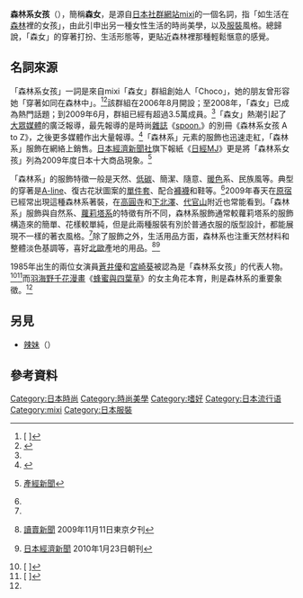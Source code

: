 '''森林系女孩'''（{{jpn|j=森ガール|kn=もりガール|rm=Morigāru}}），簡稱'''森女'''，是源自[[日本|日本]][[社群網站|社群網站]][[mixi|mixi]]的一個名詞，指「如生活在[[森林|森林]]裡的女孩」，由此引申出另一種女性生活的時尚美學，以及[[服裝|服裝]]風格。總歸說，「森女」的穿著打扮、生活形態等，更貼近森林裡那種輕鬆愜意的感覺。
==名詞來源==
「森林系女孩」一詞是來自mixi「森女」群組創始人「Choco」，她的朋友曾形容她「穿著如同在森林中」。<ref name="trendy">[{{Cite web |url=http://trendy.nikkeibp.co.jp/article/column/20090520/1026380/ |script-title=ja:日経トレンディネット |accessdate=2011-06-02 |archive-date=2011-07-22 |archive-url=https://web.archive.org/web/20110722074821/http://trendy.nikkeibp.co.jp/article/column/20090520/1026380/ |dead-url=no }} {{lang|ja|日経トレンディネット}}]</ref><ref name="business">{{Cite web |url=http://business.nikkeibp.co.jp/article/skillup/20090624/198508/ |script-title=ja:日経ビジネスオンライン |access-date=2011-06-02 |archive-url=https://web.archive.org/web/20111229164521/http://business.nikkeibp.co.jp/article/skillup/20090624/198508/ |archive-date=2011-12-29 |dead-url=yes }}</ref>該群組在2006年8月開設；至2008年，「森女」已成為熱門話題；到2009年6月，群組已經有超過3.5萬成員。<ref name="business"/>「森女」熱潮引起了[[大眾媒體|大眾媒體]]的廣泛報導，最先報導的是時尚[[雜誌|雜誌]]《[[spoon.|spoon.]]》的別冊《森林系女孩 A to Z》，之後更多媒體作出大量報導。<ref>[http://bizplus.nikkei.co.jp/colm/bpnet.cfm?i=2009121109335dl&p=1 {{lang|ja|BizPlusコラム}}]{{Dead link|date=2019年11月 |bot=InternetArchiveBot |fix-attempted=yes }}</ref>「森林系」元素的服飾也迅速走紅，「森林系」服飾在網絡上銷售。[[日本經濟新聞社|日本經濟新聞社]]旗下報紙《[[日經MJ|日經MJ]]》更是將「森林系女孩」列為2009年度日本十大商品現象。<ref>{{lang|ja|ネット発ヒット商品番付09　今年は「アイフォーンでツイッター」}} [[產經新聞|產經新聞]]</ref>

「森林系」的服飾特徵一般是天然、[[低碳|低碳]]、簡潔、隨意、[[暖色|暖色]]系、民族風等。典型的穿著是[[A-line|A-line]]、復古花狀圖案的[[單件套|單件套]]、配合[[褲襪|褲襪]]和鞋等。<ref name="trendy"/>2009年春天在[[原宿|原宿]]已經常出現這種森林系著裝，在[[高圓寺|高圓寺]]和[[下北澤|下北澤]]、[[代官山|代官山]]附近也常能看到。「森林系」服飾與自然系、[[蘿莉塔時裝|蘿莉塔系]]的特徵有所不同，森林系服飾通常較蘿莉塔系的服飾構造來的簡單、花樣較單純，但是此兩種服裝有別於普通衣服的版型設計，都能展現不一樣的著衣風格。<ref name="trendy"/>除了服飾之外，生活用品方面，森林系也注重天然材料和整體淡色基調等，喜好[[北歐|北歐]]產地的用品。<ref>{{lang|ja|「［モードUPDATE］大阪の「森ガール」 フワフワ重ね着」}}  [[讀賣新聞|讀賣新聞]] 2009年11月11日東京夕刊</ref><ref>{{lang|ja|「「森ガール」にも芯がある、自然っぽく、自分らしく」}} [[日本經濟新聞|日本經濟新聞]] 2010年1月23日朝刊</ref>

1985年出生的兩位女演員[[蒼井優|蒼井優]]和[[宮崎葵|宮崎葵]]被認為是「森林系女孩」的代表人物。<ref>[{{Cite web |url=http://www.kon-katsu-news.com/news_cdoR8PsRj.html |script-title=ja:「森ガールは婚期を逃す」～今話題の森ガールとは？ |accessdate=2011-06-02 |archive-date=2016-03-04 |archive-url=https://web.archive.org/web/20160304213716/http://www.kon-katsu-news.com/news_cdoR8PsRj.html |dead-url=no }} {{lang|ja|「森ガールは婚期を逃す」～今話題の森ガールとは？}}]</ref><ref>[{{Cite web |url=http://www.jiji.com/jc/g?g=ap002&cid=9286 |script-title=ja:「森ガール」なイメージの女性有名人ランキング |accessdate=2011-06-02 |archive-date=2016-03-04 |archive-url=https://web.archive.org/web/20160304191648/http://www.jiji.com/jc/g?g=ap002&cid=9286 |dead-url=no }} {{lang|ja|「森ガール」なイメージの女性有名人ランキング}}]</ref>而[[羽海野千花|羽海野千花]][[漫畫|漫畫]]《[[蜂蜜與四葉草|蜂蜜與四葉草]]》的女主角花本育，則是森林系的重要象徵。<ref name="business"/>

==另見==
*[[辣妹_(日本)|辣妹]]（{{lang|ja|ギャル}}）

==參考資料==
{{reflist}}

[[Category:日本時尚|Category:日本時尚]]
[[Category:時尚美學|Category:時尚美學]]
[[Category:嗜好|Category:嗜好]]
[[Category:日本流行语|Category:日本流行语]]
[[Category:mixi|Category:mixi]]
[[Category:日本服裝|Category:日本服裝]]